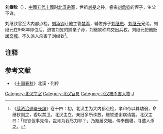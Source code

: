 '''刘继钦'''（{{bd|10世纪|？|973年|catIdx=L}}），[[中國|中國]][[五代十國|五代十國]]时[[北汉|北汉]][[宗室|宗室]]，世祖[[刘旻|刘旻]]之孙，睿宗[[刘承钧|刘承钧]]的侄子，生父不详。

刘继钦官至大内都点检。[[刘承钧|刘承钧]]让他主管[[禁军|禁军]]，辅佐养子[[刘继恩|刘继恩]]、[[刘继元|刘继元]]兄弟。刘继元在968年即位后，迫害刘旻的嫡亲子孙，刘继钦称病交出兵权。刘继元把他贬居[[交城|交城]]，不久派人杀害了刘继钦<ref>《[[续资治通鉴长编|续资治通鉴长编]]》卷十四：初，北汉主为大内都点检，孝和帝以其幼弱，命继钦副之，委以禁卫。北汉主立，亲旧多所诛放，继钦遂谢病请罢。北汉主曰：「继钦但事先帝，岂肯为我尽力耶？」乃黜居交城，俾奉园寝，寻遣人杀之。</ref>。

== 注释 ==

{{Reflist}}

==参考文献==
*《[[十国春秋|十国春秋]]》北漢・列传
{{五代十國人物小作品}}
[[Category:北汉宗室|Category:北汉宗室]]
[[Category:北汉官员|Category:北汉官员]]
[[Category:北汉被杀害人物|Category:北汉被杀害人物]]
[[Category:刘姓|J]]